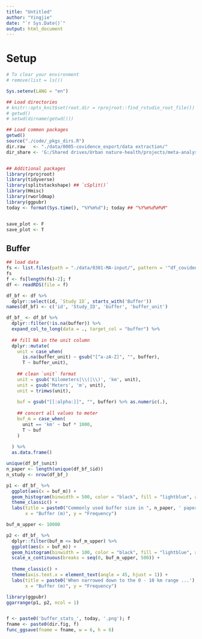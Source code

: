 ```yaml
---
title: "Untitled"
author: "Yingjie"
date: "`r Sys.Date()`"
output: html_document
---
```



# Setup
```r
# To clear your environment
# remove(list = ls())

Sys.setenv(LANG = "en")

## Load directories
# knitr::opts_knit$set(root.dir = rprojroot::find_rstudio_root_file())
# getwd()
# setwd(dirname(getwd()))

## Load common packages
getwd()
source("./code/_pkgs_dirs.R")
dir.raw   <- "./data/0005-covidence_export/data extraction/"
dir_share <- 'G:/Shared drives/Urban nature-health/projects/meta-analysis/figures/'


## Additional packages
library(rprojroot)
library(tidyverse)
library(splitstackshape) ## `cSplit()`
library(Hmisc)
library(rworldmap)
library(ggpubr)
today <- format(Sys.time(), "%Y%m%d"); today ## "%Y%m%d%H%M"


save_plot <- F
save_plot <- T
```




## Buffer

```r

## load data 
fs <- list.files(path = "./data/0301-MA-input/", pattern = '^df_covidenceFull', full.names = T)
fs
f <- fs[length(fs)-2]; f
df <- readRDS(file = f)

df_bf <- df %>%
  dplyr::select(id, `Study ID`, starts_with('Buffer'))
names(df_bf) <- c('id', 'Study_ID', 'buffer', 'buffer_unit')

df_bf_ <- df_bf %>%
  dplyr::filter(!is.na(buffer)) %>%
  expand_col_to_long(data = ., target_col = "buffer") %>%
  
  ## fill NA in the unit column 
  dplyr::mutate(
    unit = case_when(
      is.na(buffer_unit) ~ gsub("[^a-zA-Z]", "", buffer),
      T ~ buffer_unit), 
    
    ## clean `unit` format
    unit = gsub('Kilometers|\\(|\\)', 'km', unit),
    unit = gsub('Meters', 'm', unit),
    unit = trimws(unit),
    
    buf = gsub("[[:alpha:]]", "", buffer) %>% as.numeric(.), 
    
    ## concert all values to meter
    buf_m = case_when(
      unit == 'km' ~ buf * 1000,
      T ~ buf
    )
  
  ) %>%
  as.data.frame()

unique(df_bf_$unit)
n_paper <- length(unique(df_bf_$id))
n_study <- nrow(df_bf_)

p1 <- df_bf_ %>%
  ggplot(aes(x = buf_m)) +
  geom_histogram(binwidth = 500, color = "black", fill = "lightblue", alpha = 0.7) +
  theme_classic() +
  labs(title = paste0("Commonly used buffer size in ", n_paper, ' papers (', n_study, ' studies)'), 
       x = "Buffer (m)", y = "Frequency")

buf_m_upper <- 10000

p2 <- df_bf_ %>%
  dplyr::filter(buf_m <= buf_m_upper) %>%
  ggplot(aes(x = buf_m)) +
  geom_histogram(binwidth = 100, color = "black", fill = "lightblue", alpha = 0.7) +
  scale_x_continuous(breaks = seq(0, buf_m_upper, 500)) + 
  
  theme_classic() +
  theme(axis.text.x = element_text(angle = 45, hjust = 1)) +
  labs(title = paste0('When narrowed down to the 0 - 10 km range ...'), 
       x = "Buffer (m)", y = "Frequency")

library(ggpubr)
ggarrange(p1, p2, ncol = 1)


f <- paste0('buffer_stats_', today, '.png'); f
fname <- paste0(dir.fig, f)
func_ggsave(fname = fname, w = 6, h = 6)
```


